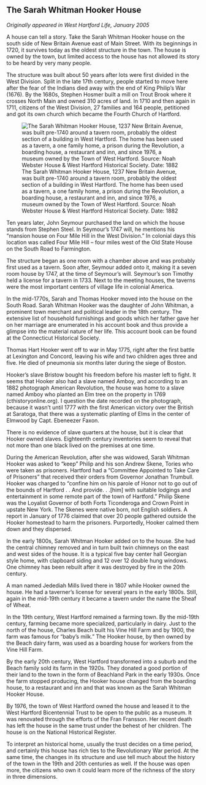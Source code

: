 ## The Sarah Whitman Hooker House {-}

*Originally appeared in West Hartford Life, January 2005*

A house can tell a story. Take the Sarah Whitman Hooker house on the south side of New Britain Avenue east of Main Street. With its beginnings in 1720, it survives today as the oldest structure in the town. The house is owned by the town, but limited access to the house has not allowed its story to be heard by very many people.

The structure was built about 50 years after lots were first divided in the West Division. Split in the late 17th century, people started to move here after the fear of the Indians died away with the end of King Philip’s War (1676). By the 1680s, Stephen Hosmer built a mill on Trout Brook where it crosses North Main and owned 310 acres of land. In 1710 and then again in 1711, citizens of the West Division, 27 families and 164 people, petitioned and got its own church which became the Fourth Church of Hartford.

![The Sarah Whitman Hooker House, 1237 New Britain Avenue, was built pre-1740 around a tavern room, probably the oldest section of a building in West Hartford. The home has been used as a tavern, a one family home, a prison during the Revolution, a boarding house, a restaurant and inn, and since 1976, a museum owned by the Town of West Hartford. Source: Noah Webster House & West Hartford Historical Society. Date: 1882](images/01-WhitmanHookerHouse.jpg)

Ten years later, John Seymour purchased the land on which the house stands from Stephen Steel. In Seymour’s 1747 will, he mentions his “mansion house on Four Mile Hill in the West Division.” In colonial days this location was called Four Mile Hill -- four miles west of the Old State House on the South Road to Farmington.

The structure began as one room with a chamber above and was probably first used as a tavern. Soon after, Seymour added onto it, making it a seven room house by 1747, at the time of Seymour’s will. Seymour’s son Timothy held a license for a tavern in 1733. Next to the meeting houses, the taverns were the most important centers of village life in colonial America.

In the mid-1770s, Sarah and Thomas Hooker moved into the house on the South Road. Sarah Whitman Hooker was the daughter of John Whitman, a prominent town merchant and political leader in the 18th century. The extensive list of household furnishings and goods which her father gave her on her marriage are enumerated in his account book and thus provide a glimpse into the material nature of her life. This account book can be found at the Connecticut Historical Society.

Thomas Hart Hooker went off to war in May 1775, right after the first battle at Lexington and Concord, leaving his wife and two children ages three and five. He died of pneumonia six months later during the siege of Boston.

Hooker’s slave Bristow bought his freedom before his master left to fight. It seems that Hooker also had a slave named Amboy, and according to an 1882 photograph American Revolution, the house was home to a slave named Amboy who planted an Elm tree on the property in 1769 (cthistoryonline.org). I question the date recorded on the photograph, because it wasn’t until 1777 with the first American victory over the British at Saratoga, that there was a systematic planting of Elms in the center of Elmwood by Capt. Ebeneezer Faxon.

There is no evidence of slave quarters at the house, but it is clear that Hooker owned slaves. Eighteenth century inventories seem to reveal that not more than one black lived on the premises at one time.

During the American Revolution, after she was widowed, Sarah Whitman Hooker was asked to “keep” Philip and his son Andrew Skene, Tories who were taken as prisoners. Hartford had a “Committee Appointed to Take Care of Prisoners” that received their orders from Governor Jonathan Trumbull. Hooker was charged to “confine him on his parole of Honor not to go out of the bounds of Hartford . . And provide. . .[him] with suitable lodgings and entertainment in some remote part of the town of Hartford.” Philip Skene was the Loyalist Governor of both Forts Ticonderoga and Crown Point in upstate New York. The Skenes were native born, not English soldiers. A report in January of 1776 claimed that over 20 people gathered outside the Hooker homestead to harm the prisoners. Purportedly, Hooker calmed them down and they dispersed.

In the early 1800s, Sarah Whitman Hooker added on to the house. She had the central chimney removed and in turn built twin chimneys on the east and west sides of the house. It is a typical five bay center hall Georgian style home, with clapboard siding and 12 over 12 double hung windows. One chimney has been rebuilt after it was destroyed by fire in the 20th century.

A man named Jedediah Mills lived there in 1807 while Hooker owned the house. He had a taverner’s license for several years in the early 1800s. Still, again in the mid-19th century it became a tavern under the name the Sheaf of Wheat.

In the 19th century, West Hartford remained a farming town. By the mid-19th century, farming became more specialized, particularly in dairy. Just to the north of the house, Charles Beach built his Vine Hill Farm and by 1900, the farm was famous for “baby’s milk.” The Hooker house, by then owned by the Beach dairy farm, was used as a boarding house for workers from the Vine Hill Farm.

By the early 20th century, West Hartford transformed into a suburb and the Beach family sold its farm in the 1920s. They donated a good portion of their land to the town in the form of Beachland Park in the early 1930s. Once the farm stopped producing, the Hooker house changed from the boarding house, to a restaurant and inn and that was known as the Sarah Whitman Hooker House.

By 1976, the town of West Hartford owned the house and leased it to the West Hartford Bicentennial Trust to be open to the public as a museum. It was renovated through the efforts of the Fran Fransson. Her recent death has left the house in the same trust under the behest of her children. The house is on the National Historical Register.

To interpret an historical home, usually the trust decides on a time period, and certainly this house has rich ties to the Revolutionary War period. At the same time, the changes in its structure and use tell much about the history of the town in the 19th and 20th centuries as well. If the house was open more, the citizens who own it could learn more of the richness of the story in three dimensions.
